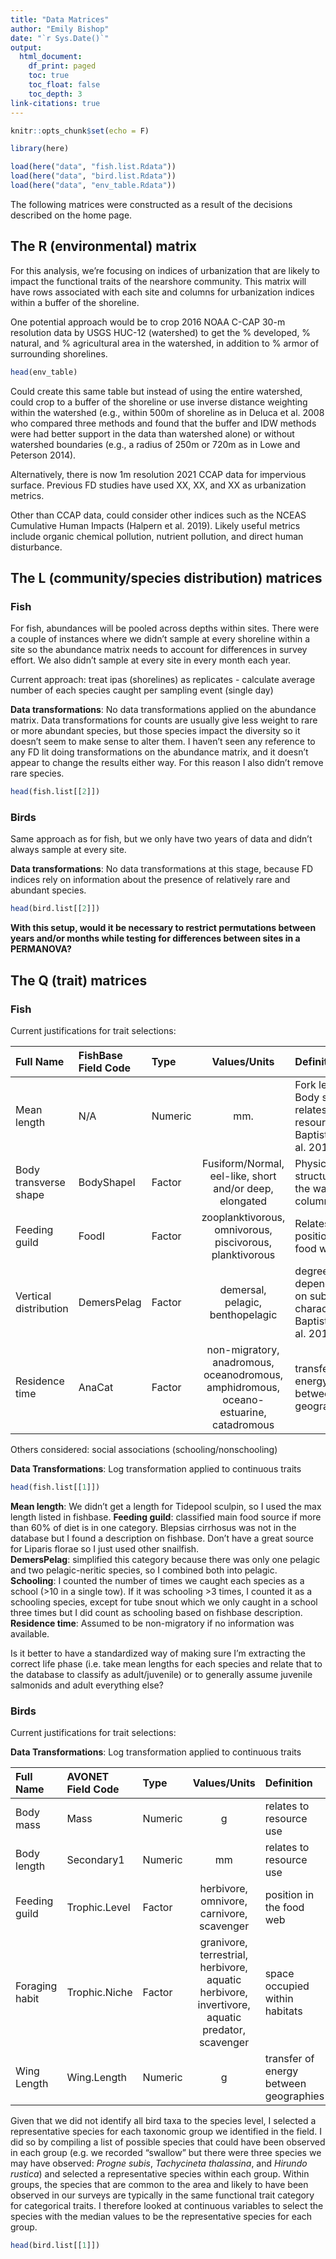 ```yaml
---
title: "Data Matrices"
author: "Emily Bishop"
date: "`r Sys.Date()`"
output: 
  html_document:
    df_print: paged
    toc: true
    toc_float: false
    toc_depth: 3
link-citations: true
---
```


```r
knitr::opts_chunk$set(echo = F)

library(here)

load(here("data", "fish.list.Rdata")) 
load(here("data", "bird.list.Rdata")) 
load(here("data", "env_table.Rdata")) 
```

The following matrices were constructed as a result of the decisions described on the home page. 

## The R (environmental) matrix
For this analysis, we're focusing on indices of urbanization that are likely to impact the functional traits of the nearshore community. This matrix will have rows associated with each site and columns for urbanization indices within a buffer of the shoreline. 

One potential approach would be to crop 2016 NOAA C-CAP 30-m resolution data by USGS HUC-12 (watershed) to get the % developed, % natural, and % agricultural area in the watershed, in addition to % armor of surrounding shorelines. 

```r
head(env_table)
```

Could create this same table but instead of using the entire watershed, could crop to a buffer of the shoreline or use inverse distance weighting within the watershed (e.g., within 500m of shoreline as in Deluca et al. 2008 who compared three methods and found that the buffer and IDW methods were had better support in the data than watershed alone) or without watershed boundaries (e.g., a radius of 250m or 720m as in Lowe and Peterson 2014). 

Alternatively, there is now 1m resolution 2021 CCAP data for impervious surface. Previous FD studies have used XX, XX, and XX as urbanization metrics. 

Other than CCAP data, could consider other indices such as the NCEAS Cumulative Human Impacts (Halpern et al. 2019). Likely useful metrics include organic chemical pollution, nutrient pollution, and direct human disturbance. 

## The L (community/species distribution) matrices
### Fish
For fish, abundances will be pooled across depths within sites. There were a couple of instances where we didn't sample at every shoreline within a site so the abundance matrix needs to account for differences in survey effort. We also didn't sample at every site in every month each year. 

Current approach: treat ipas (shorelines) as replicates - calculate average number of each species caught per sampling event (single day)

**Data transformations**: No data transformations applied on the abundance matrix. Data transformations for counts are  usually give less weight to rare or more abundant species, but those species impact the diversity so it doesn't seem to make sense to alter them. I haven't seen any reference to any FD lit doing transformations on the abundance matrix, and it doesn't appear to change the results either way. For this reason I also didn't remove rare species. 

```r
head(fish.list[[2]])
```

### Birds
Same approach as for fish, but we only have two years of data and didn't always sample at every site. 

**Data transformations**: No data transformations at this stage, because FD indices rely on information about the presence of relatively rare and abundant species. 

```r
head(bird.list[[2]])
```

**With this setup, would it be necessary to restrict permutations between years and/or months while testing for differences between sites in a PERMANOVA?**

## The Q (trait) matrices
### Fish
Current justifications for trait selections:

| Full Name   | FishBase Field Code | Type    | Values/Units | Definition | Association with L |
| :---------  | :------------------ | :------ | :----------: | :---------- | :----------------- | 
| Mean length | N/A                 | Numeric |      mm.     | Fork length. Body size relates to resource use Baptista et al. 2014 | use of shallow water? |
| Body transverse shape | BodyShapeI | Factor | Fusiform/Normal, eel-like, short and/or deep, elongated | Physical structuring in the water column | similar to body size? |
| Feeding guild | FoodI | Factor | zooplanktivorous, omnivorous, piscivorous, planktivorous | Relates to position in the food web | altered prey field due to wq/nutrient transfer? |
| Vertical distribution | DemersPelag | Factor | demersal, pelagic, benthopelagic | degree of dependence on substrate characteristics Baptista et al. 2014 | strength of association with benthic habitat altered by armor? | 
| Residence time | AnaCat | Factor | non-migratory, anadromous, oceanodromous, amphidromous, oceano-estuarine, catadromous | transfer of energy between geographies | dependence on local conditions? | 

Others considered: social associations (schooling/nonschooling)

**Data Transformations**: Log transformation applied to continuous traits

```r
head(fish.list[[1]])
```

**Mean length**: We didn’t get a length for Tidepool sculpin, so I used the max length listed in fishbase. 
**Feeding guild**: classified main food source if more than 60% of diet is in one category. Blepsias cirrhosus was not in the database but I found a description on fishbase. Don’t have a great source for Liparis florae so I just used other snailfish.    
**DemersPelag**: simplified this category because there was only one pelagic and two pelagic-neritic species, so I combined both into pelagic.   
**Schooling**: I counted the number of times we caught each species as a school (>10 in a single tow). If it was schooling >3 times, I counted it as a schooling species, except for tube snout which we only caught in a school three times but I did count as schooling based on fishbase description.    
**Residence time**: Assumed to be non-migratory if no information was available. 

Is it better to have a standardized way of making sure I'm extracting the correct life phase (i.e. take mean lengths for each species and relate that to the database to classify as adult/juvenile) or to generally assume juvenile salmonids and adult everything else?

### Birds
Current justifications for trait selections:

**Data Transformations**: Log transformation applied to continuous traits

| Full Name   | AVONET Field Code | Type    | Values/Units | Definition | Association with L |
| :---------  | :------------------ | :------ | :----------: | :---------- | :----------------- | 
| Body mass | Mass | Numeric | g | relates to resource use | availability of prey? |
| Body length | Secondary1 | Numeric | mm | relates to resource use | ? | 
| Feeding guild | Trophic.Level | Factor | herbivore, omnivore, carnivore, scavenger | position in the food web | availability of a variety of prey types? |
| Foraging habit | Trophic.Niche | Factor | granivore, terrestrial, herbivore, aquatic herbivore, invertivore, aquatic predator, scavenger | space occupied within habitats | availability of a variety of habitats? |
| Wing Length | Wing.Length | Numeric | g | transfer of energy between geographies | dependence on local conditions? | 

Given that we did not identify all bird taxa to the species level, I selected a representative species for each taxonomic group we identified in the field. I did so by compiling a list of possible species that could have been observed in each group (e.g. we recorded “swallow” but there were three species we may have observed: *Progne subis*, *Tachycineta thalassina*, and *Hirundo rustica*) and selected a representative species within each group. Within groups, the species that are common to the area and likely to have been observed in our surveys are typically in the same functional trait category for categorical traits. I therefore looked at continuous variables to select the species with the median values to be the representative species for each group. 

```r
head(bird.list[[1]])
```
